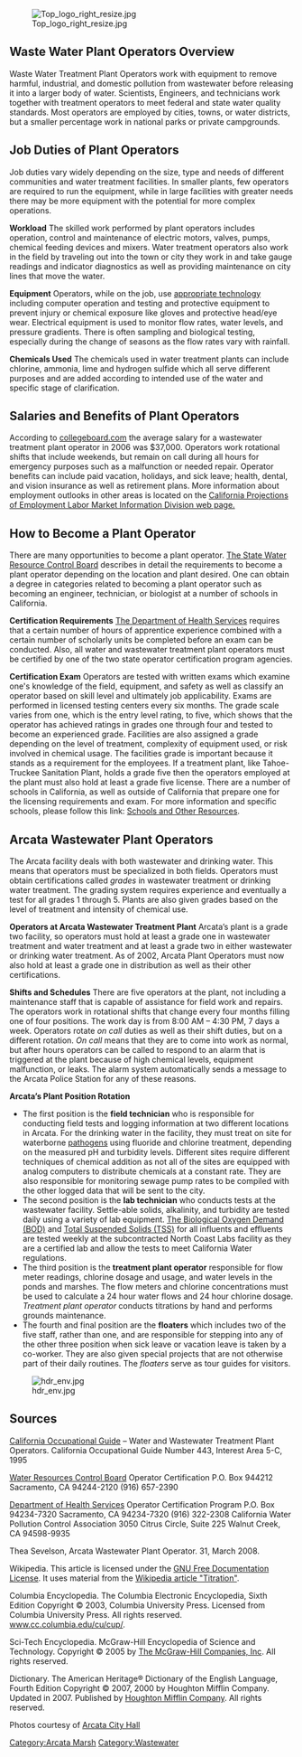 [[Image:Top logo right resize.jpg|right]]

==Waste Water Plant Operators Overview==

Waste Water Treatment Plant Operators work with equipment to remove harmful, industrial, and domestic pollution from wastewater before releasing it into a larger body of water.  Scientists, Engineers, and technicians work together with treatment operators to meet federal and state water quality standards. Most operators are employed by cities, towns, or water districts, but a smaller percentage work in national parks or private campgrounds.


==Job Duties of Plant Operators==
Job duties vary widely depending on the size, type and needs of different communities and water treatment facilities. In smaller plants, few operators are required to run the equipment, while in large facilities with greater needs there may be more equipment with the potential for more complex operations. 

'''Workload'''
The skilled work performed by plant operators includes operation, control and maintenance of electric motors, valves, pumps, chemical feeding devices and mixers. Water treatment operators also work in the field by traveling out into the town or city they work in and take gauge readings and indicator diagnostics as well as providing maintenance on city lines that move the water.

'''Equipment'''
Operators, while on the job, use [[appropriate technology]] including computer operation and testing and protective equipment  to prevent injury or chemical exposure like gloves and protective head/eye wear. Electrical equipment is used to monitor flow rates, water levels, and pressure gradients. There is often sampling and biological testing, especially during the change of seasons as the flow rates vary with rainfall. 

'''Chemicals Used'''
The chemicals used in water treatment plants can include chlorine, ammonia, lime and hydrogen sulfide which all serve different purposes and are added according to intended use of the water and specific stage of clarification. 


==Salaries and Benefits of Plant Operators==
According to [http://www.collegeboard.com/csearch/majors_careers/profiles/careers/104723.html collegeboard.com] the average salary for a wastewater treatment plant operator in 2006 was $37,000. Operators work rotational shifts that include weekends, but remain on call during all hours for emergency purposes such as a malfunction or needed repair. Operator benefits can include paid vacation, holidays, and sick leave; health, dental, and vision insurance as well as retirement plans. More information about employment outlooks in other areas is located on the [http://www.labormarketinfo.edd.ca.gov/ California Projections of Employment Labor Market Information Division web page.] 


==How to Become a Plant Operator==
There are many opportunities to become a plant operator. [http://www.swrcb.ca.gov/index.html The State Water Resource Control Board] describes in detail the requirements to become a plant operator depending on the location and plant desired. One can obtain a degree in categories related to becoming a plant operator such as becoming an engineer, technician, or biologist at a number of schools in California. 

'''Certification Requirements'''
[http://www.dhs.ca.gov/ The Department of Health Services] requires that a certain number of hours of apprentice experience combined with a certain number of scholarly units be completed before an exam can be conducted. Also, all water and wastewater treatment plant operators must be certified by one of the two state operator certification program agencies.

'''Certification Exam'''
Operators are tested with written exams which examine one's knowledge of the field, equipment, and safety as well as classify an operator based on skill level and ultimately job applicability. Exams are performed in licensed testing centers every six months. The grade scale varies from one, which is the entry level rating, to five, which shows that the operator has achieved ratings in grades one through four and tested to become an experienced grade. Facilities are also assigned a grade depending on the level of treatment, complexity of equipment used, or risk involved in chemical usage. The facilities grade is important because it stands as a requirement for the employees. If a treatment plant, like Tahoe-Truckee Sanitation Plant, holds a grade five then the operators employed at the plant must also hold at least a grade five license. There are a number of schools in California, as well as outside of California that prepare one for the licensing requirements and exam. For more information and specific schools, please follow this link: [[Schools and Other Resources]].


==Arcata Wastewater Plant Operators==
The Arcata facility deals with both wastewater and drinking water. This means that operators must be specialized in both fields. Operators must obtain certifications called ''grades'' in wastewater treatment or drinking water treatment. The grading system requires experience and eventually a test for all grades 1 through 5. Plants are also given grades based on the level of treatment and intensity of chemical use.

'''Operators at Arcata Wastewater Treatment Plant'''
Arcata’s plant is a grade two facility, so operators must hold at least a grade one in wastewater treatment and water treatment and at least a grade two in either wastewater or drinking water treatment. As of 2002, Arcata Plant Operators must now also hold at least a grade one in distribution as well as their other certifications.

'''Shifts and Schedules'''
There are five operators at the plant, not including a maintenance staff that is capable of assistance for field work and repairs. The operators work in rotational shifts that change every four months filling one of four positions. The work day is from 8:00 AM – 4:30 PM, 7 days a week. Operators rotate ''on call'' duties as well as their shift duties, but on a different rotation. ''On call'' means that they are to come into work as normal, but after hours operators can be called to respond to an alarm that is triggered at the plant because of high chemical levels, equipment malfunction, or leaks. The alarm system automatically sends a message to the Arcata Police Station for any of these reasons.

'''Arcata’s Plant Position Rotation'''
*The first position is the '''field technician''' who is responsible for conducting field tests and logging information at two different locations in Arcata. For the drinking water in the facility, they must treat on site for waterborne [[pathogens]] using fluoride and chlorine treatment, depending on the measured pH and turbidity levels. Different sites require different techniques of chemical addition as not all of the sites are equipped with analog computers to distribute chemicals at a constant rate. They are also responsible for monitoring sewage pump rates to be compiled with the other logged data that will be sent to the city.
*The second position is the '''lab technician''' who conducts tests at the wastewater facility. Settle-able solids, alkalinity, and turbidity are tested daily using a variety of lab equipment. [http://en.wikipedia.org/wiki/Biochemical_oxygen_demand The Biological Oxygen Demand (BOD)] and [http://en.wikipedia.org/wiki/Total_suspended_solids Total Suspended Solids (TSS)] for all influents and effluents are tested weekly at the subcontracted North Coast Labs facility as they are a certified lab and allow the tests to meet California Water regulations. 
*The third position is the '''treatment plant operator''' responsible for flow meter readings, chlorine dosage and usage, and water levels in the ponds and marshes. The flow meters and chlorine concentrations must be used to calculate a 24 hour water flows and 24 hour chlorine dosage. ''Treatment plant operator'' conducts titrations by hand and performs grounds maintenance.
*The fourth and final position are the '''floaters''' which includes two of the five staff, rather than one, and are responsible for stepping into any of the other three position when sick leave or vacation leave is taken by a co-worker. They are also given special projects that are not otherwise part of their daily routines. The ''floaters'' serve as tour guides for visitors.


[[Image:hdr_env.jpg]]


==Sources==
[http://www.i-train.org/lmi/imperial/g950020.htm California Occupational Guide] – Water and Wastewater Treatment Plant Operators. California Occupational Guide Number 443, Interest Area 5-C, 1995

[http://www.swrcb.ca.gov/index.htmlState Water Resources Control Board]
Operator Certification
P.O. Box 944212
Sacramento, CA 94244-2120
(916) 657-2390

[http://www.dhs.ca.gov/ Department of Health Services]
Operator Certification Program
P.O. Box 94234-7320
Sacramento, CA 94234-7320
(916) 322-2308
California Water Pollution Control Association
3050 Citrus Circle, Suite 225
Walnut Creek, CA 94598-9935

Thea Sevelson, Arcata Wastewater Plant Operator. 31, March 2008.

Wikipedia. This article is licensed under the [http://www.answercentral.com/main/Record2?a=NR&url=http://www.gnu.org/copyleft/fdl.html GNU Free Documentation License]. It uses material from the [http://www.answercentral.com/main/Record2?a=NR&url=http://en.wikipedia.org/wiki/Titration Wikipedia article "Titration"].

Columbia Encyclopedia. The Columbia Electronic Encyclopedia, Sixth Edition Copyright © 2003, Columbia University Press. Licensed from Columbia University Press. All rights reserved. [http://www.answercentral.com/main/Record2?a=NR&url=http://www.cc.columbia.edu/cu/cup/ www.cc.columbia.edu/cu/cup/].

Sci-Tech Encyclopedia. McGraw-Hill Encyclopedia of Science and Technology. Copyright © 2005 by [http://www.answercentral.com/main/Record2?a=NR&url=http://www.mcgraw-hill.com/ The McGraw-Hill Companies, Inc]. All rights reserved.

Dictionary. The American Heritage® Dictionary of the English Language, Fourth Edition Copyright © 2007, 2000 by Houghton Mifflin Company. Updated in 2007. Published by [http://www.answercentral.com/main/Record2?a=NR&url=http://www.eref-trade.hmco.com/ Houghton Mifflin Company]. All rights reserved.

Photos courtesy of [http://www.arcatacityhall.org/index.php Arcata City Hall]

[[Category:Arcata Marsh]]
[[Category:Wastewater]]